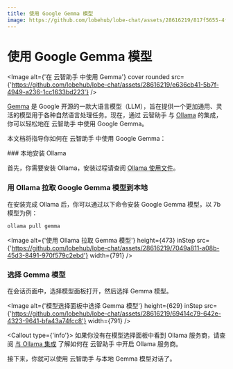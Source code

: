 ```yaml
---
title: 使用 Google Gemma 模型
image: https://github.com/lobehub/lobe-chat/assets/28616219/817f5655-4f9e-414b-af9f-9ccc5410a06d
---
```


# 使用 Google Gemma 模型

<Image alt={'在 云智助手 中使用 Gemma'} cover rounded src={'https://github.com/lobehub/lobe-chat/assets/28616219/e636cb41-5b7f-4949-a236-1cc1633bd223'} />

[Gemma](https://blog.google/technology/developers/gemma-open-models/) 是 Google 开源的一款大语言模型（LLM），旨在提供一个更加通用、灵活的模型用于各种自然语言处理任务。现在，通过 云智助手 与 [Ollama](https://ollama.com/) 的集成，你可以轻松地在 云智助手 中使用 Google Gemma。

本文档将指导你如何在 云智助手 中使用 Google Gemma：

<Steps>
  ### 本地安装 Ollama

  首先，你需要安装 Ollama，安装过程请查阅 [Ollama 使用文件](/zh/usage/providers/ollama)。

  ### 用 Ollama 拉取 Google Gemma 模型到本地

  在安装完成 Ollama 后，你可以通过以下命令安装 Google Gemma 模型，以 7b 模型为例：

  ```bash
  ollama pull gemma
  ```

  <Image alt={'使用 Ollama 拉取 Gemma 模型'} height={473} inStep src={'https://github.com/lobehub/lobe-chat/assets/28616219/7049a811-a08b-45d3-8491-970f579c2ebd'} width={791} />

  ### 选择 Gemma 模型

  在会话页面中，选择模型面板打开，然后选择 Gemma 模型。

  <Image alt={'模型选择面板中选择 Gemma 模型'} height={629} inStep src={'https://github.com/lobehub/lobe-chat/assets/28616219/69414c79-642e-4323-9641-bfa43a74fcc8'} width={791} />

  <Callout type={'info'}>
    如果你没有在模型选择面板中看到 Ollama 服务商，请查阅 [与 Ollama
    集成](/zh/self-hosting/examples/ollama) 了解如何在 云智助手 中开启 Ollama 服务商。
  </Callout>
</Steps>

接下来，你就可以使用 云智助手 与本地 Gemma 模型对话了。
